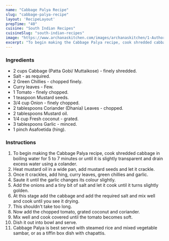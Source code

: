 ---
name: "Cabbage Palya Recipe"
slug: "cabbage-palya-recipe"
layout: 'RecipeLayout'
prepTime: "40"
cuisine: "South Indian Recipes"
cuisineSlug: "south-indian-recipes"
image: "https://www.archanaskitchen.com/images/archanaskitchen/1-Author/Gauravi_Vinay/Cabbage_Palya.jpg"
excerpt: "To begin making the Cabbage Palya recipe, cook shredded cabbage in boiling water for 5 to 7 minutes or until it is slightly transparent and drain excess water using a colander"
---

### Ingredients

- 2 cups Cabbage (Patta Gobi/ Muttaikose) - finely shredded.
- Salt - as required.
- 2 Green Chillies - chopped finely.
- Curry leaves - Few.
- 1 Tomato - finely chopped.
- 1 teaspoon Mustard seeds.
- 3/4 cup Onion - finely chopped.
- 2 tablespoons Coriander (Dhania) Leaves - chopped.
- 2 tablespoons Mustard oil.
- 1/4 cup Fresh coconut - grated.
- 3 tablespoons Garlic - minced.
- 1 pinch Asafoetida (hing).

### Instructions

1. To begin making the Cabbage Palya recipe, cook shredded cabbage in boiling water for 5 to 7 minutes or until it is slightly transparent and drain excess water using a colander.
1. Heat mustard oil in a wide pan, add mustard seeds and let it crackle.
1. Once it crackles, add hing, curry leaves, green chillies and garlic.
1. Saute it until the garlic changes its colour slightly.
1. Add the onions and a tiny bit of salt and let it cook until it turns slightly golden.
1. At this stage add the cabbage and add the required salt and mix well and cook until you see it drying.
1. This shouldn't take too long.
1. Now add the chopped tomato, grated coconut and coriander.
1. Mix well and cook covered until the tomato becomes soft.
1. Dish it out into bowl and serve.
1. Cabbage Palya is best served with steamed rice and mixed vegetable sambar, or as a tiffin box dish with chapattis.
